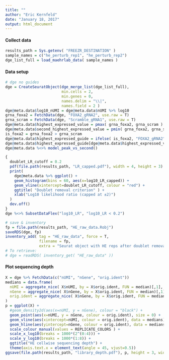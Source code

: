 ```yaml
---
title: ""
author: "Eric Kernfeld"
date: "January 18, 2017"
output: html_document
---
```


#### Collect data

```r
results_path = Sys.getenv( "FREEZR_DESTINATION" )
sample_names = c("he_perturb_rep1", "he_perturb_rep2")
dge_list_full = load_maehrlab_data( sample_names ) 
```

#### Data setup

```r
# dge no guides
dge = CreateSeuratObject(dge_merge_list(dge_list_full), 
                         min.cells = 2, 
                         min.genes = 0,
                         names.delim = "\\|", 
                         names.field = 2 )
dge@meta.data$log10_nUMI = dge@meta.data$nUMI %>% log10
grna_foxa2 = FetchData(dge, "FOXA2_gRNA2", use.raw = T)
grna_scram = FetchData(dge, "Scramble_gRNA1", use.raw = T)
dge@meta.data$highest_expressed_value = pmax( grna_foxa2, grna_scram )
dge@meta.data$second_highest_expressed_value = pmin( grna_foxa2, grna_scram )
is_foxa2 = grna_foxa2 > grna_scram
dge@meta.data$highest_expressed_guide = ifelse( is_foxa2, "FOXA2_gRNA2", "Scramble_gRNA1")
dge@meta.data$highest_expressed_guide[dge@meta.data$highest_expressed_value==0] = "(no guides detected)"
dge@meta.data %<>% model_peak_vs_second() 

{
  doublet_LR_cutoff = 0.2
  pdf(file.path(results_path, "LR_capped.pdf"), width = 4, height = 3)
  print(
    dge@meta.data %>% ggplot() +
    geom_histogram(bins = 60, aes(x=log10_LR_capped)) +
    geom_vline(xintercept=doublet_LR_cutoff, colour = "red") +
    ggtitle( "Doublet removal criterion" ) +
    xlab("Log10 likelihood ratio (capped at ±2)")
  )
  dev.off()
}
dge %<>% SubsetDataFlex("log10_LR", "log10_LR < 0.2")

# save & inventory
fp = file.path(results_path, "HE_raw_data.Robj")
saveRDS(dge, fp)
inventory_add( tag = "HE_raw_data", force = T, 
               filename = fp,
               extra = "Seurat object with HE reps after doublet removal." )
# To retrieve:
# dge = readRDS( inventory_get( "HE_raw_data" ))
```

#### Plot sequencing depth

```r
X = dge %>% FetchData(c("nUMI", "nGene", "orig.ident"))
medians = data.frame(
  nUMI = aggregate_nice( X$nUMI, by = X$orig.ident, FUN = median)[,1],
  nGene = aggregate_nice( X$nGene, by = X$orig.ident, FUN = median)[,1],
  orig.ident = aggregate_nice( X$nGene, by = X$orig.ident, FUN = median) %>% rownames
)
p = ggplot(X) + 
  #geom_density2d(aes(x=nUMI, y = nGene), colour = "black") + 
  geom_point(aes(x=nUMI, y = nGene, colour = orig.ident), size = 0) + 
  geom_vline(aes(xintercept=nUMI, colour = orig.ident), data = medians) + 
  geom_hline(aes(yintercept=nGene, colour = orig.ident), data = medians) + 
  scale_colour_manual(values = REPLICATE_COLORS ) + 
  scale_x_log10(breaks = 1000*(2^(0:4))) + 
  scale_y_log10(breaks = 1000*(1:8)) + 
  ggtitle("HE cellwise sequencing depth") + 
  theme(axis.text.x = element_text(angle = 45, vjust=0.5))
ggsave(file.path(results_path, "library_depth.pdf"), p, height = 3, width = 5)

```


